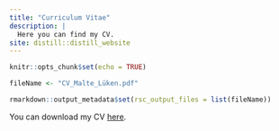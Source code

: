 ---
title: "Curriculum Vitae"
description: |
  Here you can find my CV.
site: distill::distill_website
---

```{r setup, include=FALSE}
knitr::opts_chunk$set(echo = TRUE)
```

```{r, include=FALSE}

fileName <- "CV_Malte_Lüken.pdf"

rmarkdown::output_metadata$set(rsc_output_files = list(fileName))

```

You can download my CV [here](`r fileName`).
